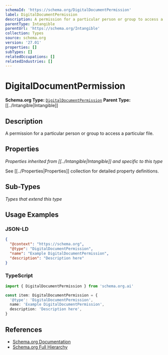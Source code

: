 ```yaml
---
schemaId: 'https://schema.org/DigitalDocumentPermission'
label: DigitalDocumentPermission
description: A permission for a particular person or group to access a particular file.
parentType: Intangible
parentUrl: 'https://schema.org/Intangible'
collection: Types
source: schema.org
version: '27.01'
properties: []
subTypes: []
relatedOccupations: []
relatedIndustries: []
---
```

# DigitalDocumentPermission

**Schema.org Type:** [`DigitalDocumentPermission`](https://schema.org/DigitalDocumentPermission)
**Parent Type:** [[../Intangible|Intangible]]

## Description

A permission for a particular person or group to access a particular file.

## Properties

*Properties inherited from [[../Intangible|Intangible]] and specific to this type*

See [[../Properties|Properties]] collection for detailed property definitions.

## Sub-Types

*Types that extend this type*

## Usage Examples

### JSON-LD

```json
{
  "@context": "https://schema.org",
  "@type": "DigitalDocumentPermission",
  "name": "Example DigitalDocumentPermission",
  "description": "Description here"
}
```

### TypeScript

```typescript
import { DigitalDocumentPermission } from 'schema.org.ai'

const item: DigitalDocumentPermission = {
  '@type': 'DigitalDocumentPermission',
  name: 'Example DigitalDocumentPermission',
  description: 'Description here',
}
```

## References

- [Schema.org Documentation](https://schema.org/DigitalDocumentPermission)
- [Schema.org Full Hierarchy](https://schema.org/docs/full.html)
